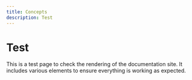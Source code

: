 ```yaml
---
title: Concepts
description: Test
---
```


# Test
This is a test page to check the rendering of the documentation site. It includes various elements to ensure everything is working as expected.